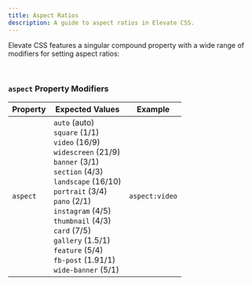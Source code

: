 ```yaml
---
title: Aspect Ratios
description: A guide to aspect ratios in Elevate CSS.
---
```


Elevate CSS features a singular compound property with a wide range of modifiers for setting aspect ratios:

<br/>

### `aspect` Property Modifiers

| Property   | Expected Values | Example     |
|------------|--------------------|-----------------------|
| `aspect` |  `auto` (auto)<br/> `square` (1/1)<br/> `video` (16/9)<br/> `widescreen` (21/9)<br/> `banner` (3/1)<br/> `section` (4/3)<br/> `landscape` (16/10)<br/> `portrait` (3/4)<br/> `pano` (2/1)<br/> `instagram` (4/5)<br/> `thumbnail` (4/3)<br/> `card` (7/5)<br/> `gallery` (1.5/1)<br/> `feature` (5/4)<br/> `fb-post` (1.91/1)<br/> `wide-banner` (5/1)   |  `aspect:video`  |

